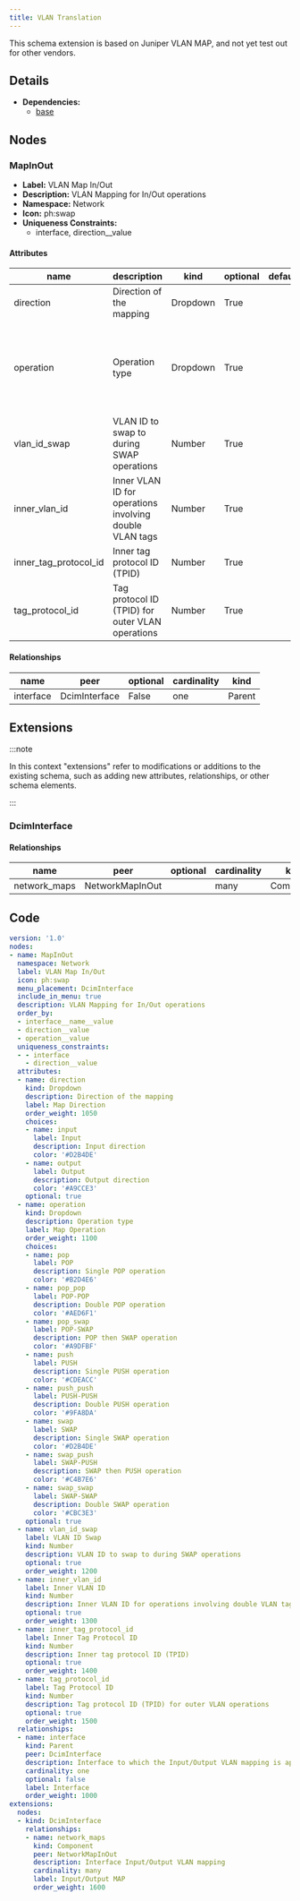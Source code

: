 ```yaml
---
title: VLAN Translation
---
```


This schema extension is based on Juniper VLAN MAP, and not yet test out for other vendors.

## Details

- **Dependencies:**
  - [base](dcim)

## Nodes

### MapInOut

- **Label:** VLAN Map In/Out
- **Description:** VLAN Mapping for In/Out operations
- **Namespace:** Network
- **Icon:** ph:swap
- **Uniqueness Constraints:**
    - interface, direction__value

#### Attributes

| name | description | kind | optional | default_value | choices |
| ---- | ----------- | ---- | -------- | ------------- | ------- |
| direction | Direction of the mapping | Dropdown | True |  | input, output |
| operation | Operation type | Dropdown | True |  | pop, pop_pop, pop_swap, push, push_push, swap, swap_push, swap_swap |
| vlan_id_swap | VLAN ID to swap to during SWAP operations | Number | True |  |  |
| inner_vlan_id | Inner VLAN ID for operations involving double VLAN tags | Number | True |  |  |
| inner_tag_protocol_id | Inner tag protocol ID (TPID) | Number | True |  |  |
| tag_protocol_id | Tag protocol ID (TPID) for outer VLAN operations | Number | True |  |  |

#### Relationships

| name | peer | optional | cardinality | kind |
| ---- | ---- | -------- | ----------- | ---- |
| interface | DcimInterface | False | one | Parent |

## Extensions

:::note

In this context "extensions" refer to modifications or additions to the existing schema, such as adding new attributes, relationships, or other schema elements.

:::

### DcimInterface

#### Relationships

| name | peer | optional | cardinality | kind |
| ---- | ---- | -------- | ----------- | ---- |
| network_maps | NetworkMapInOut |  | many | Component |


## Code

```yaml
version: '1.0'
nodes:
- name: MapInOut
  namespace: Network
  label: VLAN Map In/Out
  icon: ph:swap
  menu_placement: DcimInterface
  include_in_menu: true
  description: VLAN Mapping for In/Out operations
  order_by:
  - interface__name__value
  - direction__value
  - operation__value
  uniqueness_constraints:
  - - interface
    - direction__value
  attributes:
  - name: direction
    kind: Dropdown
    description: Direction of the mapping
    label: Map Direction
    order_weight: 1050
    choices:
    - name: input
      label: Input
      description: Input direction
      color: '#D2B4DE'
    - name: output
      label: Output
      description: Output direction
      color: '#A9CCE3'
    optional: true
  - name: operation
    kind: Dropdown
    description: Operation type
    label: Map Operation
    order_weight: 1100
    choices:
    - name: pop
      label: POP
      description: Single POP operation
      color: '#B2D4E6'
    - name: pop_pop
      label: POP-POP
      description: Double POP operation
      color: '#AED6F1'
    - name: pop_swap
      label: POP-SWAP
      description: POP then SWAP operation
      color: '#A9DFBF'
    - name: push
      label: PUSH
      description: Single PUSH operation
      color: '#CDEACC'
    - name: push_push
      label: PUSH-PUSH
      description: Double PUSH operation
      color: '#9FA8DA'
    - name: swap
      label: SWAP
      description: Single SWAP operation
      color: '#D2B4DE'
    - name: swap_push
      label: SWAP-PUSH
      description: SWAP then PUSH operation
      color: '#C4B7E6'
    - name: swap_swap
      label: SWAP-SWAP
      description: Double SWAP operation
      color: '#CBC3E3'
    optional: true
  - name: vlan_id_swap
    label: VLAN ID Swap
    kind: Number
    description: VLAN ID to swap to during SWAP operations
    optional: true
    order_weight: 1200
  - name: inner_vlan_id
    label: Inner VLAN ID
    kind: Number
    description: Inner VLAN ID for operations involving double VLAN tags
    optional: true
    order_weight: 1300
  - name: inner_tag_protocol_id
    label: Inner Tag Protocol ID
    kind: Number
    description: Inner tag protocol ID (TPID)
    optional: true
    order_weight: 1400
  - name: tag_protocol_id
    label: Tag Protocol ID
    kind: Number
    description: Tag protocol ID (TPID) for outer VLAN operations
    optional: true
    order_weight: 1500
  relationships:
  - name: interface
    kind: Parent
    peer: DcimInterface
    description: Interface to which the Input/Output VLAN mapping is applied
    cardinality: one
    optional: false
    label: Interface
    order_weight: 1000
extensions:
  nodes:
  - kind: DcimInterface
    relationships:
    - name: network_maps
      kind: Component
      peer: NetworkMapInOut
      description: Interface Input/Output VLAN mapping
      cardinality: many
      label: Input/Output MAP
      order_weight: 1600

```